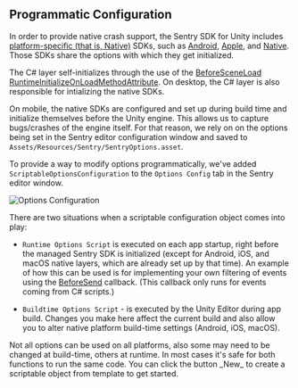## Programmatic Configuration

In order to provide native crash support, the Sentry SDK for Unity includes [platform-specific (that is, Native)](/platforms/unity/native-support/) SDKs, such as [Android](/platforms/android/), [Apple](/platforms/apple/guides/ios/), and [Native](/platforms/native/). Those SDKs share the options with which they get initialized.

The C# layer self-initializes through the use of the [BeforeSceneLoad RuntimeInitializeOnLoadMethodAttribute](https://docs.unity3d.com/ScriptReference/RuntimeInitializeLoadType.BeforeSceneLoad.html). On desktop, the C# layer is also responsible for intializing the native SDKs.

On mobile, the native SDKs are configured and set up during build time and initialize themselves before the Unity engine. This allows us to capture bugs/crashes of the engine itself. For that reason, we rely on on the options being set in the Sentry editor configuration window and saved to `Assets/Resources/Sentry/SentryOptions.asset`.

To provide a way to modify options programmatically, we've added `ScriptableOptionsConfiguration` to the `Options Config` tab in the Sentry editor window.

![Options Configuration](unity-options-configuration.png)

There are two situations when a scriptable configuration object comes into play:

- `Runtime Options Script` is executed on each app startup, right before the managed Sentry SDK is initialized (except for Android, iOS, and macOS native layers, which are already set up by that time).
  An example of how this can be used is for implementing your own filtering of events using the [BeforeSend](/platforms/unity/configuration/filtering/#using-platformidentifier-namebefore-send-) callback.
  (This callback only runs for events coming from C# scripts.)

- `Buildtime Options Script` - is executed by the Unity Editor during app build.
  Changes you make here affect the current build and also allow you to alter native platform build-time settings (Android, iOS, macOS).

<Note>
  Not all options can be used on all platforms, also some may need to be changed at
  build-time, others at runtime. In most cases it's safe for both functions to run the
  same code.
</Note>

<Note>
  You can click the button _New_ to create a scriptable object from template to get
  started.
</Note>
